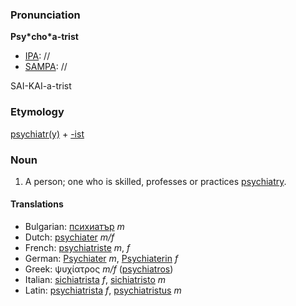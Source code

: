 ===Pronunciation===

'''Psy*cho*a-trist'''
*[[IPA]]: //
*[[SAMPA]]: //
SAI-KAI-a-trist
===Etymology===

[[psychiatry|psychiatr(y)]] + [[-ist]]

=== Noun ===

#A person; one who is skilled, professes or practices [[psychiatry]]. 

====Translations====

*Bulgarian: [[психиатър]] ''m''
*Dutch: [[psychiater]] ''m/f''
*French: [[psychiatriste]] ''m'', ''f''
*German: [[Psychiater]] ''m'', [[Psychiaterin]] ''f''
*Greek: ψυχίατρος ''m/f'' ([[psychiatros]])
*Italian: [[sichiatrista]] ''f'', [[sichiatristo]] ''m''
*Latin: [[psychiatrista]] ''f'', [[psychiatristus]] ''m''